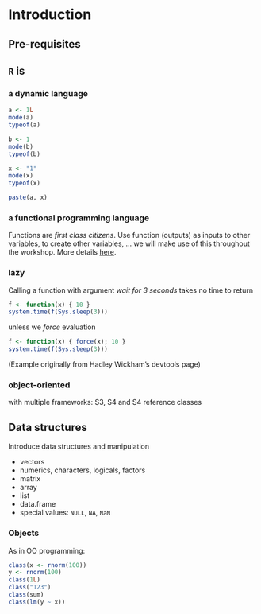 # Introduction

## Pre-requisites


## `R` is

### a dynamic language

```r
a <- 1L
mode(a)
typeof(a)

b <- 1
mode(b)
typeof(b)

x <- "1"
mode(x)
typeof(x)

paste(a, x)
```
### a functional programming language 

Functions are *first class citizens*. Use function (outputs) as inputs
to other variables, to create other variables, ... we will make use of
this throughout the workshop. More details
[here](https://github.com/lgatto/R-functional-programming#readme).

### lazy

Calling a function with argument *wait for 3 seconds* takes no time to return
```r
f <- function(x) { 10 }
system.time(f(Sys.sleep(3)))
```

unless we *force* evaluation

```r
f <- function(x) { force(x); 10 }
system.time(f(Sys.sleep(3)))
```

(Example originally from Hadley Wickham's devtools page)

### object-oriented

with multiple frameworks: S3, S4 and S4 reference classes

## Data structures

Introduce data structures and manipulation 

- vectors
- numerics, characters, logicals, factors
- matrix
- array
- list
- data.frame
- special values: `NULL`, `NA`, `NaN`

### Objects

As in OO programming:

```r
class(x <- rnorm(100))
y <- rnorm(100)
class(1L)
class("123")
class(sum)
class(lm(y ~ x))
```

